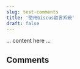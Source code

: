 ---
slug: test-comments
title: '使用Giscus留言系統'
draft: false
---


... content here ...

## Comments

<Giscus
  id="comments"
  repo="Rubylago/my-note"
  repoId="R_kgDOHo7cKQ"
  category="Announcements"
  categoryId="DIC_kwDOHo7cKc4CSRCM"
  mapping="title"
  term="Comments"
  reactionsEnabled="1"
  emitMetadata="0"
  inputPosition="top"
  theme="preferred_color_scheme"
  lang="zh-TW"
  loading="lazy"
/>